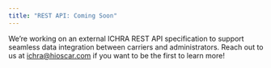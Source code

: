 ```yaml
---
title: "REST API: Coming Soon"
---
```


We're working on an external ICHRA REST API specification to support seamless data integration between carriers and administrators. Reach out to us at [ichra@hioscar.com](mailto:ichra@hioscar.com) if you want to be the first to learn more!